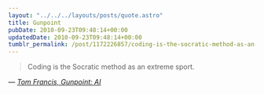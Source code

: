 ```yaml
---
layout: "../../../layouts/posts/quote.astro"
title: Gunpoint
pubDate: 2010-09-23T09:48:14+00:00
updatedDate: 2010-09-23T09:48:14+00:00
tumblr_permalink: /post/1172226857/coding-is-the-socratic-method-as-an-extreme-sport
---
```


> Coding is the Socratic method as an extreme sport.

— <cite>[Tom Francis, _Gunpoint: AI_](https://www.pentadact.com/2010-09-19-gunpoint-ai/)</cite>
